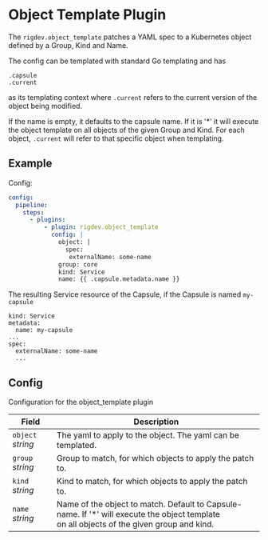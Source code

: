 # Object Template Plugin

The `rigdev.object_template` patches a YAML spec to a Kubernetes object defined by a Group, Kind and Name.

The config can be templated with standard Go templating and has

```
.capsule
.current
```

as its templating context where `.current` refers to the current version of the object being modified.

If the name is empty, it defaults to the capsule name. If it is '\*' it will execute the object template on all objects of the given Group and Kind. For each object, `.current` will refer to that specific object when templating.

## Example

Config:

```yaml title="Helm values - Operator"
config:
  pipeline:
    steps:
      - plugins:
          - plugin: rigdev.object_template
            config: |
              object: |
                spec:
                 externalName: some-name
              group: core
              kind: Service
              name: {{ .capsule.metadata.name }}
```

The resulting Service resource of the Capsule, if the Capsule is named `my-capsule`

```
kind: Service
metadata:
  name: my-capsule
...
spec:
  externalName: some-name
  ...
```

## Config



Configuration for the object_template plugin

| Field | Description |
| --- | --- |
| `object` _string_ | The yaml to apply to the object. The yaml can be templated. |
| `group` _string_ | Group to match, for which objects to apply the patch to. |
| `kind` _string_ | Kind to match, for which objects to apply the patch to. |
| `name` _string_ | Name of the object to match. Default to Capsule-name. If '*' will execute the object template<br />on all objects of the given group and kind. |



